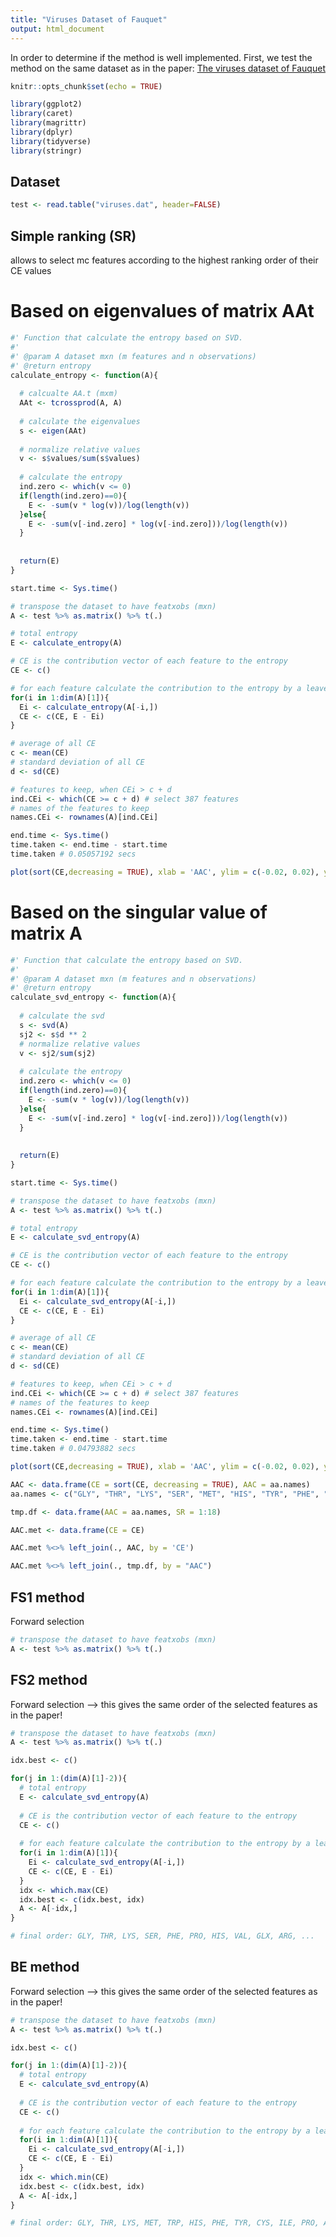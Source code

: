 ```yaml
---
title: "Viruses Dataset of Fauquet"
output: html_document
---
```

In order to determine if the method is well implemented. First, we test the method on the same dataset as in the paper:
[The viruses dataset of Fauquet](https://www.stats.ox.ac.uk/pub/PRNN/)

```r
knitr::opts_chunk$set(echo = TRUE)
```

```r
library(ggplot2)
library(caret)
library(magrittr)
library(dplyr)
library(tidyverse)
library(stringr)
```

## Dataset

```r
test <- read.table("viruses.dat", header=FALSE)
```

## Simple ranking (SR)
allows to select mc features according to the highest ranking order of their CE values

# Based on eigenvalues of matrix AAt

```r
#' Function that calculate the entropy based on SVD.
#'
#' @param A dataset mxn (m features and n observations)
#' @return entropy
calculate_entropy <- function(A){
  
  # calcualte AA.t (mxm)
  AAt <- tcrossprod(A, A)
  
  # calculate the eigenvalues
  s <- eigen(AAt)
  
  # normalize relative values
  v <- s$values/sum(s$values)
  
  # calculate the entropy
  ind.zero <- which(v <= 0)
  if(length(ind.zero)==0){
    E <- -sum(v * log(v))/log(length(v))
  }else{
    E <- -sum(v[-ind.zero] * log(v[-ind.zero]))/log(length(v))
  }
  
    
  return(E)
}

```

```r
start.time <- Sys.time()

# transpose the dataset to have featxobs (mxn)
A <- test %>% as.matrix() %>% t(.)

# total entropy
E <- calculate_entropy(A)

# CE is the contribution vector of each feature to the entropy
CE <- c()

# for each feature calculate the contribution to the entropy by a leave-one-out comparison
for(i in 1:dim(A)[1]){
  Ei <- calculate_entropy(A[-i,])
  CE <- c(CE, E - Ei)
}

# average of all CE
c <- mean(CE)
# standard deviation of all CE
d <- sd(CE)

# features to keep, when CEi > c + d
ind.CEi <- which(CE >= c + d) # select 387 features
# names of the features to keep
names.CEi <- rownames(A)[ind.CEi]

end.time <- Sys.time()
time.taken <- end.time - start.time
time.taken # 0.05057192 secs

plot(sort(CE,decreasing = TRUE), xlab = 'AAC', ylim = c(-0.02, 0.02), ylab = 'CE', type = 'h') + abline(h = c, lty=2) + abline(h = 0, col = "red") + abline(h = c + d, lty=3)
```

# Based on the singular value of matrix A

```r
#' Function that calculate the entropy based on SVD.
#'
#' @param A dataset mxn (m features and n observations)
#' @return entropy
calculate_svd_entropy <- function(A){
  
  # calculate the svd
  s <- svd(A)
  sj2 <- s$d ** 2
  # normalize relative values
  v <- sj2/sum(sj2)
  
  # calculate the entropy
  ind.zero <- which(v <= 0)
  if(length(ind.zero)==0){
    E <- -sum(v * log(v))/log(length(v))
  }else{
    E <- -sum(v[-ind.zero] * log(v[-ind.zero]))/log(length(v))
  }
  
    
  return(E)
}

```

```r
start.time <- Sys.time()

# transpose the dataset to have featxobs (mxn)
A <- test %>% as.matrix() %>% t(.)

# total entropy
E <- calculate_svd_entropy(A)

# CE is the contribution vector of each feature to the entropy
CE <- c()

# for each feature calculate the contribution to the entropy by a leave-one-out comparison
for(i in 1:dim(A)[1]){
  Ei <- calculate_svd_entropy(A[-i,])
  CE <- c(CE, E - Ei)
}

# average of all CE
c <- mean(CE)
# standard deviation of all CE
d <- sd(CE)

# features to keep, when CEi > c + d
ind.CEi <- which(CE >= c + d) # select 387 features
# names of the features to keep
names.CEi <- rownames(A)[ind.CEi]

end.time <- Sys.time()
time.taken <- end.time - start.time
time.taken # 0.04793882 secs

plot(sort(CE,decreasing = TRUE), xlab = 'AAC', ylim = c(-0.02, 0.02), ylab = 'CE', type = 'h') + abline(h = c, lty=2) + abline(h = 0, col = "red") + abline(h = c + d, lty=3)

AAC <- data.frame(CE = sort(CE, decreasing = TRUE), AAC = aa.names)
aa.names <- c("GLY", "THR", "LYS", "SER", "MET", "HIS", "TYR", "PHE", "TRP", "PRO", "ILE", "CYS", "ARG", "VAL","GLX", "LEU", "ALA", "ASX")

tmp.df <- data.frame(AAC = aa.names, SR = 1:18)

AAC.met <- data.frame(CE = CE)

AAC.met %<>% left_join(., AAC, by = 'CE')

AAC.met %<>% left_join(., tmp.df, by = "AAC")

```

## FS1 method
Forward selection
```r
# transpose the dataset to have featxobs (mxn)
A <- test %>% as.matrix() %>% t(.)


```

## FS2 method
Forward selection
--> this gives the same order of the selected features as in the paper!
```r
# transpose the dataset to have featxobs (mxn)
A <- test %>% as.matrix() %>% t(.)

idx.best <- c()

for(j in 1:(dim(A)[1]-2)){
  # total entropy
  E <- calculate_svd_entropy(A)
  
  # CE is the contribution vector of each feature to the entropy
  CE <- c()
  
  # for each feature calculate the contribution to the entropy by a leave-one-out comparison
  for(i in 1:dim(A)[1]){
    Ei <- calculate_svd_entropy(A[-i,])
    CE <- c(CE, E - Ei)
  }
  idx <- which.max(CE)
  idx.best <- c(idx.best, idx)
  A <- A[-idx,]
}

# final order: GLY, THR, LYS, SER, PHE, PRO, HIS, VAL, GLX, ARG, ...

```


## BE method
Forward selection
--> this gives the same order of the selected features as in the paper!
```r
# transpose the dataset to have featxobs (mxn)
A <- test %>% as.matrix() %>% t(.)

idx.best <- c()

for(j in 1:(dim(A)[1]-2)){
  # total entropy
  E <- calculate_svd_entropy(A)
  
  # CE is the contribution vector of each feature to the entropy
  CE <- c()
  
  # for each feature calculate the contribution to the entropy by a leave-one-out comparison
  for(i in 1:dim(A)[1]){
    Ei <- calculate_svd_entropy(A[-i,])
    CE <- c(CE, E - Ei)
  }
  idx <- which.min(CE)
  idx.best <- c(idx.best, idx)
  A <- A[-idx,]
}

# final order: GLY, THR, LYS, MET, TRP, HIS, PHE, TYR, CYS, ILE, PRO, ARG, SER, VAL, LEU, GLX, ALA, ASX

```





